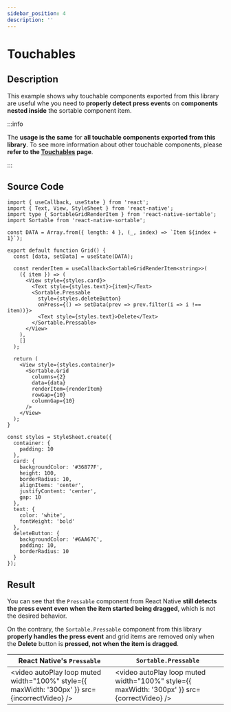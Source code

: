 ```yaml
---
sidebar_position: 4
description: ''
---
```


# Touchables

## Description

This example shows why touchable components exported from this library are useful whe you need to **properly detect press events** on **components nested inside** the sortable component item.

:::info

The **usage is the same** for **all touchable components exported from this library**. To see more information about other touchable components, please **refer to the [Touchables](/helper-components/touchables) page**.

:::

## Source Code

```tsx
import { useCallback, useState } from 'react';
import { Text, View, StyleSheet } from 'react-native';
import type { SortableGridRenderItem } from 'react-native-sortable';
import Sortable from 'react-native-sortable';

const DATA = Array.from({ length: 4 }, (_, index) => `Item ${index + 1}`);

export default function Grid() {
  const [data, setData] = useState(DATA);

  const renderItem = useCallback<SortableGridRenderItem<string>>(
    ({ item }) => (
      <View style={styles.card}>
        <Text style={styles.text}>{item}</Text>
        <Sortable.Pressable
          style={styles.deleteButton}
          onPress={() => setData(prev => prev.filter(i => i !== item))}>
          <Text style={styles.text}>Delete</Text>
        </Sortable.Pressable>
      </View>
    ),
    []
  );

  return (
    <View style={styles.container}>
      <Sortable.Grid
        columns={2}
        data={data}
        renderItem={renderItem}
        rowGap={10}
        columnGap={10}
      />
    </View>
  );
}

const styles = StyleSheet.create({
  container: {
    padding: 10
  },
  card: {
    backgroundColor: '#36877F',
    height: 100,
    borderRadius: 10,
    alignItems: 'center',
    justifyContent: 'center',
    gap: 10
  },
  text: {
    color: 'white',
    fontWeight: 'bold'
  },
  deleteButton: {
    backgroundColor: '#6AA67C',
    padding: 10,
    borderRadius: 10
  }
});
```

## Result

You can see that the `Pressable` component from React Native **still detects the press event even when the item started being dragged**, which is not the desired behavior.

On the contrary, the `Sortable.Pressable` component from this library **properly handles the press event** and grid items are removed only when the **Delete** button is **pressed, not when the item is dragged**.


| React Native's `Pressable`                                                                    | `Sortable.Pressable`                                                                        |
| --------------------------------------------------------------------------------------------- | ------------------------------------------------------------------------------------------- |
| <video autoPlay loop muted width="100%" style={{ maxWidth: '300px' }} src={incorrectVideo} /> | <video autoPlay loop muted width="100%" style={{ maxWidth: '300px' }} src={correctVideo} /> |
